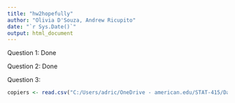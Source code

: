 ```yaml
---
title: "hw2hopefully"
author: "Olivia D'Souza, Andrew Ricupito"
date: "`r Sys.Date()`"
output: html_document
---
```


Question 1:
Done

Question 2:
Done

Question 3:
```r
copiers <- read.csv("C:/Users/adric/OneDrive - american.edu/STAT-415/DataSets/Chapter  1 Data Sets/CH01PR20.txt")
```

